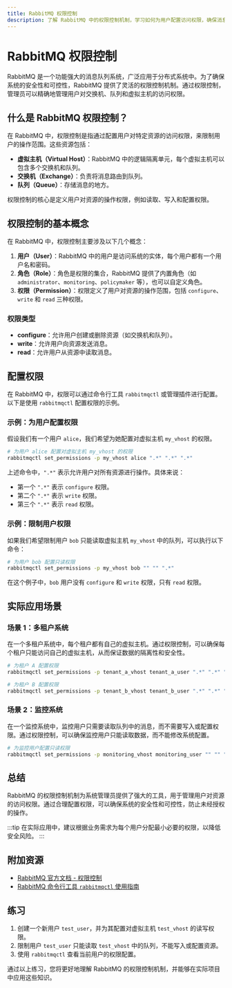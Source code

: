 ```yaml
---
title: RabbitMQ 权限控制
description: 了解 RabbitMQ 中的权限控制机制，学习如何为用户配置访问权限，确保消息队列的安全性和可控性。
---
```


# RabbitMQ 权限控制

RabbitMQ 是一个功能强大的消息队列系统，广泛应用于分布式系统中。为了确保系统的安全性和可控性，RabbitMQ 提供了灵活的权限控制机制。通过权限控制，管理员可以精确地管理用户对交换机、队列和虚拟主机的访问权限。

## 什么是 RabbitMQ 权限控制？

在 RabbitMQ 中，权限控制是指通过配置用户对特定资源的访问权限，来限制用户的操作范围。这些资源包括：

- **虚拟主机（Virtual Host）**：RabbitMQ 中的逻辑隔离单元，每个虚拟主机可以包含多个交换机和队列。
- **交换机（Exchange）**：负责将消息路由到队列。
- **队列（Queue）**：存储消息的地方。

权限控制的核心是定义用户对资源的操作权限，例如读取、写入和配置权限。

## 权限控制的基本概念

在 RabbitMQ 中，权限控制主要涉及以下几个概念：

1. **用户（User）**：RabbitMQ 中的用户是访问系统的实体，每个用户都有一个用户名和密码。
2. **角色（Role）**：角色是权限的集合，RabbitMQ 提供了内置角色（如 `administrator`、`monitoring`、`policymaker` 等），也可以自定义角色。
3. **权限（Permission）**：权限定义了用户对资源的操作范围，包括 `configure`、`write` 和 `read` 三种权限。

### 权限类型

- **configure**：允许用户创建或删除资源（如交换机和队列）。
- **write**：允许用户向资源发送消息。
- **read**：允许用户从资源中读取消息。

## 配置权限

在 RabbitMQ 中，权限可以通过命令行工具 `rabbitmqctl` 或管理插件进行配置。以下是使用 `rabbitmqctl` 配置权限的示例。

### 示例：为用户配置权限

假设我们有一个用户 `alice`，我们希望为她配置对虚拟主机 `my_vhost` 的权限。

```bash
# 为用户 alice 配置对虚拟主机 my_vhost 的权限
rabbitmqctl set_permissions -p my_vhost alice ".*" ".*" ".*"
```

上述命令中，`".*"` 表示允许用户对所有资源进行操作。具体来说：

- 第一个 `".*"` 表示 `configure` 权限。
- 第二个 `".*"` 表示 `write` 权限。
- 第三个 `".*"` 表示 `read` 权限。

### 示例：限制用户权限

如果我们希望限制用户 `bob` 只能读取虚拟主机 `my_vhost` 中的队列，可以执行以下命令：

```bash
# 为用户 bob 配置只读权限
rabbitmqctl set_permissions -p my_vhost bob "" "" ".*"
```

在这个例子中，`bob` 用户没有 `configure` 和 `write` 权限，只有 `read` 权限。

## 实际应用场景

### 场景 1：多租户系统

在一个多租户系统中，每个租户都有自己的虚拟主机。通过权限控制，可以确保每个租户只能访问自己的虚拟主机，从而保证数据的隔离性和安全性。

```bash
# 为租户 A 配置权限
rabbitmqctl set_permissions -p tenant_a_vhost tenant_a_user ".*" ".*" ".*"

# 为租户 B 配置权限
rabbitmqctl set_permissions -p tenant_b_vhost tenant_b_user ".*" ".*" ".*"
```

### 场景 2：监控系统

在一个监控系统中，监控用户只需要读取队列中的消息，而不需要写入或配置权限。通过权限控制，可以确保监控用户只能读取数据，而不能修改系统配置。

```bash
# 为监控用户配置只读权限
rabbitmqctl set_permissions -p monitoring_vhost monitoring_user "" "" ".*"
```

## 总结

RabbitMQ 的权限控制机制为系统管理员提供了强大的工具，用于管理用户对资源的访问权限。通过合理配置权限，可以确保系统的安全性和可控性，防止未经授权的操作。

:::tip
在实际应用中，建议根据业务需求为每个用户分配最小必要的权限，以降低安全风险。
:::

## 附加资源

- [RabbitMQ 官方文档 - 权限控制](https://www.rabbitmq.com/access-control.html)
- [RabbitMQ 命令行工具 `rabbitmqctl` 使用指南](https://www.rabbitmq.com/rabbitmqctl.8.html)

## 练习

1. 创建一个新用户 `test_user`，并为其配置对虚拟主机 `test_vhost` 的读写权限。
2. 限制用户 `test_user` 只能读取 `test_vhost` 中的队列，不能写入或配置资源。
3. 使用 `rabbitmqctl` 查看当前用户的权限配置。

通过以上练习，您将更好地理解 RabbitMQ 的权限控制机制，并能够在实际项目中应用这些知识。